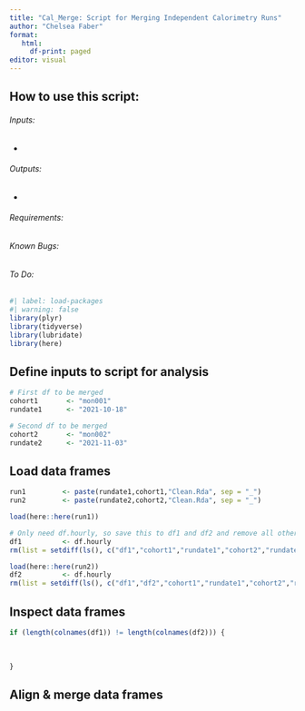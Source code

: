 ```yaml
---
title: "Cal_Merge: Script for Merging Independent Calorimetry Runs"
author: "Chelsea Faber"
format: 
   html:
     df-print: paged
editor: visual
---
```


## How to use this script:

###### Inputs:

-   

###### Outputs:

-   

###### Requirements:

###### Known Bugs:

###### To Do:

```r
#| label: load-packages
#| warning: false
library(plyr)
library(tidyverse)
library(lubridate)
library(here)
```

## Define inputs to script for analysis

```r
# First df to be merged
cohort1       <- "mon001" 
rundate1      <- "2021-10-18" 

# Second df to be merged
cohort2       <- "mon002" 
rundate2      <- "2021-11-03" 
```

## Load data frames

```r
run1         <- paste(rundate1,cohort1,"Clean.Rda", sep = "_")
run2         <- paste(rundate2,cohort2,"Clean.Rda", sep = "_")

load(here::here(run1))

# Only need df.hourly, so save this to df1 and df2 and remove all other data from workspace
df1          <- df.hourly
rm(list = setdiff(ls(), c("df1","cohort1","rundate1","cohort2","rundate2", "run2")))

load(here::here(run2))
df2          <- df.hourly
rm(list = setdiff(ls(), c("df1","df2","cohort1","rundate1","cohort2","rundate2")))
```

## Inspect data frames

```r
if (length(colnames(df1)) != length(colnames(df2))) {
  
  
  
}
```

## Align & merge data frames

